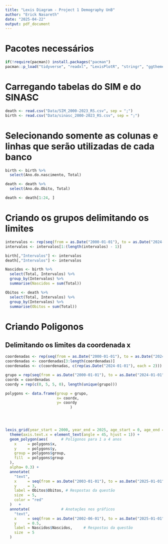 ```yaml
---
title: "Lexis Diagram - Project 1 Demography UnB"
author: "Erick Nasareth"
date: "2025-04-22"
output: pdf_document
---
```


# Pacotes necessários

```r
if(!require(pacman)) install.packages("pacman")
pacman::p_load("tidyverse", "readxl", "LexisPlotR", "stringr", "ggthemes")
```

# Carregando tabelas do SIM e do SINASC

```r
death <- read.csv("Data/SIM_2000-2023_RS.csv", sep = ";")
birth <- read.csv("Data/sinasc_2000-2023_RS.csv", sep = ";")
```

# Selecionando somente as colunas e linhas que serão utilizadas de cada banco

```r
birth <- birth %>%
  select(Ano.do.nascimento, Total)

death <- death %>%
  select(Ano.do.Obito, Total)

death <- death[1:24, ]
```


# Criando os grupos delimitando os limites


```r

intervalos <- rep(seq(from = as.Date("2000-01-01"), to = as.Date("2024-01-01"), by = "5 year"), each = 5)
intervalos <- intervalos[1:(length(intervalos) - 1)]

birth[,"Intervalos"] <- intervalos
death[,"Intervalos"] <- intervalos


```


```r
Nascidos <- birth %>%
  select(Total, Intervalos) %>%
  group_by(Intervalos) %>%
  summarise(Nascidos = sum(Total))

Obitos <- death %>%
  select(Total, Intervalos) %>%
  group_by(Intervalos) %>%
  summarise(Obitos = sum(Total))

```



# Criando Poligonos

## Delimitando os limites da coordenada x

```r

coordenadas <- rep(seq(from = as.Date("2000-01-01"), to = as.Date("2024-01-01"), by = "5 year"), each = 4)
coordenadas <- coordenadas[3:length(coordenadas)]
coordenadas <- c(coordenadas, c(rep(as.Date("2024-01-01"), each = 2)))

grupo = rep(seq(from = as.Date("2000-01-01"), to = as.Date("2024-01-01"), by = "5 year"), each = 4)
coordx = coordenadas
coordy = rep(c(0, 5, 5, 0), length(unique(grupo)))


```



```r
polygons <- data.frame(group = grupo,
                       x= coordx,
                       y= coordy
                             )


  
```


```r

lexis_grid(year_start = 2000, year_end = 2025, age_start = 0, age_end = 10, delta = 5) +
  theme(axis.text.x = element_text(angle = 45, hjust = 1)) +
  geom_polygon(aes(      # Polígonos para 1 a 4 anos     
    x     = polygons$x,
    y     = polygons$y,
    group = polygons$group,
    fill  = polygons$group
  ),
  alpha= 0.3) +
  annotate(
    "text",
    x     = seq(from = as.Date("2003-01-01"), to = as.Date("2025-01-01"), by = "5 year"),
    y     = 3,
    label = Obitos$Obitos, # Respostas da questão
    size  = 5,
    color = "red"
  )   +
  annotate(              # Anotações nos gráficos
    "text",
    x     = seq(from = as.Date("2002-06-01"), to = as.Date("2025-01-01"), by = "5 year"),
    y     = 0.5,
    label = Nascidos$Nascidos,     # Respostas da questão
    size  = 5
  ) 



```











